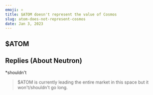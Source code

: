 ```yaml
---
emoji: ⚛️
title: $ATOM doesn't represent the value of Cosmos
slug: atom-does-not-represent-cosmos
date: Jan 3, 2023
---
```


## $ATOM

<Tweet tweetId="1610227591931396096" />
<Tweet tweetId="1610227598898114561" />
<Tweet tweetId="1610227601192390657" />
<Tweet tweetId="1610227603142742017" />
<Tweet tweetId="1610228342892146688" />

## Replies (About Neutron)

<Tweet tweetId="1610236723182833671" hasProfile />
<Tweet tweetId="1610258078930448386" hasProfile />

\*shouldn't

> $ATOM is currently leading the entire market in this space but it won't/shouldn't go long.

<Tweet tweetId="1610269467749265410" hasProfile />

<Tweet tweetId="1610271736112754695" hasProfile />
<Tweet tweetId="1610272334501543936" hasProfile />
<Tweet tweetId="1610273031552897025" hasProfile />
<Tweet tweetId="1610273807192948737" hasProfile />
<Tweet tweetId="1610274062194049024" hasProfile />
<Tweet tweetId="1610285495237607425" hasProfile />
<Tweet tweetId="1610285594000908288" hasProfile />
<Tweet tweetId="1610285624149540864" hasProfile />
<Tweet tweetId="1610285649890009089" hasProfile />
